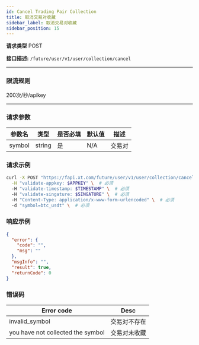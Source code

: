 ```yaml
---
id: Cancel Trading Pair Collection
title: 取消交易对收藏
sidebar_label: 取消交易对收藏
sidebar_position: 15
---
```


**请求类型** POST

**接口描述:** `/future/user/v1/user/collection/cancel`

---

### 限流规则

200次/秒/apikey

---

### 请求参数

| 参数名 | 类型 | 是否必填 | 默认值 | 描述 |
|--------|------|-----------|--------|------|
| symbol | string | 是 | N/A | 交易对 |

### 请求示例

```bash title="Request"
curl -X POST "https://fapi.xt.com/future/user/v1/user/collection/cancel" \
  -H "validate-appkey: $APPKEY" \  # 必须
  -H "validate-timestamp: $TIMESTAMP" \  # 必须
  -H "validate-singature: $SINGATURE" \  # 必须
  -H "Content-Type: application/x-www-form-urlencoded" \  # 必须
  -d "symbol=btc_usdt" \  # 必须
```

### 响应示例

```json title="Response"
{
  "error": {
    "code": "",
    "msg": ""
  },
  "msgInfo": "",
  "result": true,
  "returnCode": 0
}
```

### 错误码

| Error code | Desc |
|-------------|------|
| invalid_symbol | 交易对不存在 |
| you have not collected the symbol | 交易对未收藏 |

